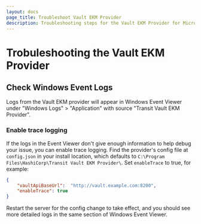 ```yaml
---
layout: docs
page_title: Troubleshoot Vault EKM Provider
description: Troubleshooting steps for the Vault EKM Provider for Microsoft SQL Server.
---
```


# Trobuleshooting the Vault EKM Provider

## Check Windows Event Logs

Logs from the Vault EKM provider will appear in Windows Event Viewer under
"Windows Logs" > "Application" with source "Transit Vault EKM Provider".

### Enable trace logging

If the logs in the Event Viewer don't give enough information to help debug
your issue, you can enable trace logging. Find the provider's config file at
`config.json` in your install location, which defaults to
`C:\Program Files\HashiCorp\Transit Vault EKM Provider\`. Set `enableTrace` to
true, for example:

```json
{
    "vaultApiBaseUrl":  "http://vault.example.com:8200",
    "enableTrace": true
}
```

Restart the server for the config change to take effect, and you should see more
detailed logs in the same section of Windows Event Viewer.
